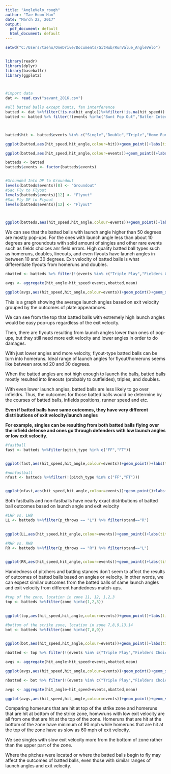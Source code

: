 ---
title: "AngleVelo_rough"
author: "Tae Hoon Han"
date: "March 22, 2017"
output:
  pdf_document: default
  html_document: default
---




```{r,message=FALSE,echo=F}
setwd("C:/Users/taeho/OneDrive/Documents/GitHub/RunValue_AngleVelo")


library(readr)
library(dplyr)
library(baseballr)
library(ggplot2)



#import data
dat <- read.csv("savant_2016.csv")

```



```{r}

#all batted balls except bunts, fan interference
batted <- dat %>%filter(!is.na(hit_angle))%>%filter(!is.na(hit_speed))
batted <- batted %>% filter(!(events %in%c("Bunt Pop Out","Batter Interference","Bunt Groundout","Sac Bunt","Fan interference")))



batted$hit <- batted$events %in% c("Single","Double","Triple","Home Run")

ggplot(batted,aes(hit_speed,hit_angle,colour=hit))+geom_point()+labs(title="hits vs. others")
```



```{r}
ggplot(batted,aes(hit_speed,hit_angle,colour=events))+geom_point()+labs(title="all outcomes")

```



```{r}
batteds <- batted
batteds$events <- factor(batteds$events)


#Grounded Into DP to Groundout
levels(batteds$events)[8] <- "Groundout"
#Sac Fly to Flyout
levels(batteds$events)[12] <- "Flyout"
#Sac Fly DP to Flyout
levels(batteds$events)[12] <- "Flyout"



ggplot(batteds,aes(hit_speed,hit_angle,colour=events))+geom_point()+labs(title = "all outcomes")

```


We can see that the batted balls with launch angle higher than 50 degrees are mostly pop-ups. For the ones with launch angle less than  about 10 degrees are groundouts with solid amount of singles and other rare events such as fields choices anr field errors. High quality batted ball types such as homeruns, doubles, lineouts, and even flyouts have launch angles in between 10 and 30 degrees. Exit velocity of batted balls is what differentiate flyouts from homeruns and doubles. 







```{r}
nbatted <- batteds %>% filter(!(events %in% c("Triple Play","Fielders Choice","Fielders Choice Out","Double Play")))

avgs <- aggregate(hit_angle~hit_speed+events,nbatted,mean)

ggplot(avgs,aes(hit_speed,hit_angle,colour=events))+geom_point()+geom_smooth()
```

This is a graph showing the average launch angles based on exit velocity grouped by the outcomes of plate appearances. 

We can see from the top that batted balls with extremely high launch angles would be easy pop-ups regardless of the exit velocity.

Then, there are flyouts resulting from launch angles lower than ones of pop-ups, but they still need more exit velocity and lower angles in order to do damages. 

With just lower angles and more velocity, flyout-type batted balls can be turn into homeruns. Ideal range of launch angles for flyout/homeruns seems like between around 20 and 30 degrees. 

When the batted angles are not high enough to launch the balls, batted balls mostly resulted into lineouts (probably to outfieldes), triples, and doubles.

With even lower launch angles, batted balls are less likely to go over infieldrs. Thus, the outcomes for those batted balls would be determine by the courses of batted balls, infields positions, runner speed and etc. 



__Even if batted balls have same outcomes, they have very different distributions of exit velocity/launch angles__

__For example, singles can be resulting from both batted balls flying over the infield defense and ones go through defenders with low launch angles or low exit velocity.__




```{r}
#fastball
fast <- batteds %>%filter(pitch_type %in% c("FF","FT"))


ggplot(fast,aes(hit_speed,hit_angle,colour=events))+geom_point()+labs(title="Fastballs only")

```


```{r}
#nonfastball
nfast <- batteds %>%filter(!(pitch_type %in% c("FF","FT")))


ggplot(nfast,aes(hit_speed,hit_angle,colour=events))+geom_point()+labs(title="Non-fastballs only")

```


Both fastballs and non-fastballs have nearly exact distributions of batted ball outcomes based on launch angle and exit velocity






```{r}
#LHP vs. LHB
LL <- batteds %>%filter(p_throws == "L") %>% filter(stand=="R")
 

ggplot(LL,aes(hit_speed,hit_angle,colour=events))+geom_point()+labs(title="LHP vs. RHB")

```


```{r}
#RHP vs. RHB
RR <- batteds %>%filter(p_throws == "R") %>% filter(stand=="L")
 

ggplot(RR,aes(hit_speed,hit_angle,colour=events))+geom_point()+labs(title="RHP vs. LHB")

```


Handedness of pitchers and batting stances don't seem to affect the results of outcomes of batted balls based on angles or velocity. In other words, we can expect similar outcomes from the batted balls of same launch angles and exit velocity from different handedness match-ups. 


```{r}

#top of the zone, location in zone 11, 12, 1,2,3
top <- batteds %>%filter(zone %in%c(1,2,3))
 

ggplot(top,aes(hit_speed,hit_angle,colour=events))+geom_point()+labs(title="top of inside strike zone")

```

```{r}

#bottom of the strike zone, location in zone 7,8,9,13,14
bot <- batteds %>%filter(zone %in%c(7,8,9))
 

ggplot(bot,aes(hit_speed,hit_angle,colour=events))+geom_point()+labs(title="bottom of inside strike zone")

```








```{r}
nbatted <- top %>% filter(!(events %in% c("Triple Play","Fielders Choice","Fielders Choice Out","Double Play")))

avgs <- aggregate(hit_angle~hit_speed+events,nbatted,mean)

ggplot(avgs,aes(hit_speed,hit_angle,colour=events))+geom_point()+geom_smooth()+labs(title="average angles, top of strike zone")
```



```{r}
nbatted <- bot %>% filter(!(events %in% c("Triple Play","Fielders Choice","Fielders Choice Out","Double Play")))

avgs <- aggregate(hit_angle~hit_speed+events,nbatted,mean)

ggplot(avgs,aes(hit_speed,hit_angle,colour=events))+geom_point()+geom_smooth()+labs(title="average angles, bottom of strike zone")
```

Comparing homeruns that are hit at top of the strike zone and homeruns that are hit at bottom of the strike zone, homwruns with low exit velocity are all from one that are hit at the top of the zone. Homeruns that are hit at the bottom of the zone have minimum of 90 mph while homeruns that are hit at the top of the zone have as slow as 60 mph of exit velocity. 


We see singles with slow exit velocity more from the bottom of zone rather than the upper part of the zone. 

Where the pitches were located or where the batted balls begin to fly may affect the outcomes of batted balls, even those with similar ranges of launch angles and exit velocity. 


